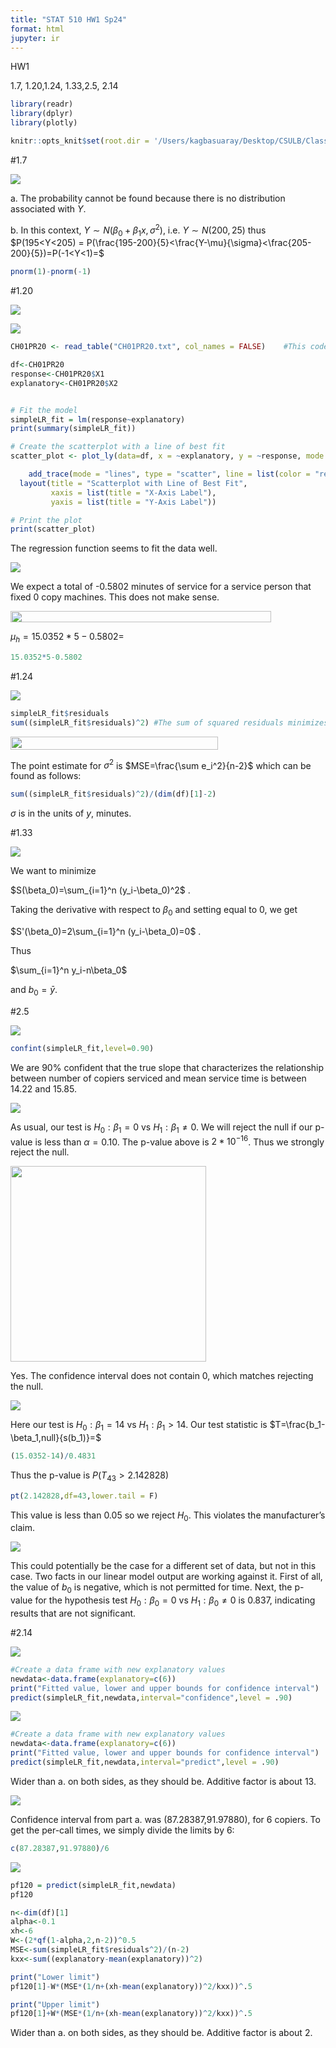 ```yaml
---
title: "STAT 510 HW1 Sp24"
format: html
jupyter: ir
---
```


HW1

1.7, 1.20,1.24, 1.33,2.5, 2.14

```r
library(readr)
library(dplyr)
library(plotly)
```

```r
knitr::opts_knit$set(root.dir = '/Users/kagbasuaray/Desktop/CSULB/Classes/510/STAT510_Code/KutnerData/Chapter 1 Data Sets')
```

#1.7

![](images/clipboard-1149071201.png)

a\. The probability cannot be found because there is no distribution associated with $Y$.

b\. In this context, $Y\sim N(\beta_0+\beta_1 x,\sigma^2)$, i.e. $Y\sim N(200,25)$ thus $P(195<Y<205) = P(\frac{195-200}{5}<\frac{Y-\mu}{\sigma}<\frac{205-200}{5})=P(-1<Y<1)=$

```r
pnorm(1)-pnorm(-1)
```

#1.20

![](images/clipboard-3650765180.png)

![](images/clipboard-1702799500.png)

```r
CH01PR20 <- read_table("CH01PR20.txt", col_names = FALSE)    #This code imports the data
```

```r
df<-CH01PR20
response<-CH01PR20$X1
explanatory<-CH01PR20$X2


# Fit the model
simpleLR_fit = lm(response~explanatory)
print(summary(simpleLR_fit))

# Create the scatterplot with a line of best fit
scatter_plot <- plot_ly(data=df, x = ~explanatory, y = ~response, mode = "markers", type = "scatter", name = "Data") %>%  

    add_trace(mode = "lines", type = "scatter", line = list(color = "red"), y = lm(response~explanatory,data=df)$fitted.values, name = "Line of Best Fit") %>%
  layout(title = "Scatterplot with Line of Best Fit",
         xaxis = list(title = "X-Axis Label"),
         yaxis = list(title = "Y-Axis Label"))

# Print the plot
print(scatter_plot)

```

The regression function seems to fit the data well.

![](images/clipboard-2957343199.png)

We expect a total of -0.5802 minutes of service for a service person that fixed 0 copy machines. This does not make sense.

![](images/clipboard-4293285359.png){width="417" height="18"}

$\mu_h = 15.0352*5-0.5802 =$

```r
15.0352*5-0.5802
```

#1.24

![](images/clipboard-195297371.png)

```r
simpleLR_fit$residuals
sum((simpleLR_fit$residuals)^2) #The sum of squared residuals minimizes $Q$.
```

![](images/clipboard-4026278483.png){width="332" height="21"}

The point estimate for $\sigma^2$ is $MSE=\frac{\sum e_i^2}{n-2}$ which can be found as follows:

```r
sum((simpleLR_fit$residuals)^2)/(dim(df)[1]-2)
```

$\sigma$ is in the units of $y$, minutes.

#1.33

![](images/clipboard-983851142.png)

We want to minimize

$S(\beta_0)=\sum_{i=1}^n (y_i-\beta_0)^2$ .

Taking the derivative with respect to $\beta_0$ and setting equal to 0, we get

$S'(\beta_0)=2\sum_{i=1}^n (y_i-\beta_0)=0$ .

Thus

$\sum_{i=1}^n y_i-n\beta_0$

and $b_0=\bar{y}$.

#2.5

![](images/clipboard-995627813.png)

```r
confint(simpleLR_fit,level=0.90)
```

We are 90% confident that the true slope that characterizes the relationship between number of copiers serviced and mean service time is between 14.22 and 15.85.

![](images/clipboard-4093707822.png)

As usual, our test is $H_0:\beta_1=0$ vs $H_1:\beta_1\neq 0$. We will reject the null if our p-value is less than $\alpha=0.10$. The p-value above is $2*10^{-16}$. Thus we strongly reject the null.

![](images/clipboard-3532793322.png){width="313"}

Yes. The confidence interval does not contain 0, which matches rejecting the null.

![](images/clipboard-888380898.png)

Here our test is $H_0:\beta_1=14$ vs $H_1:\beta_1>14$. Our test statistic is $T=\frac{b_1-\beta_1,null}{s(b_1)}=$

```r
(15.0352-14)/0.4831
```

Thus the p-value is $P(T_{43}>2.142828)$

```r
pt(2.142828,df=43,lower.tail = F)
```

This value is less than $0.05$ so we reject $H_0$. This violates the manufacturer's claim.

![](images/clipboard-3732187638.png)

This could potentially be the case for a different set of data, but not in this case. Two facts in our linear model output are working against it. First of all, the value of $b_0$ is negative, which is not permitted for time. Next, the p-value for the hypothesis test $H_0:\beta_0=0$ vs $H_1:\beta_0\neq 0$ is 0.837, indicating results that are not significant.

#2.14

![](images/clipboard-2209018955.png)

```r
#Create a data frame with new explanatory values
newdata<-data.frame(explanatory=c(6))
print("Fitted value, lower and upper bounds for confidence interval")
predict(simpleLR_fit,newdata,interval="confidence",level = .90)
```

![](images/clipboard-2860601440.png)

```r
#Create a data frame with new explanatory values
newdata<-data.frame(explanatory=c(6))
print("Fitted value, lower and upper bounds for confidence interval")
predict(simpleLR_fit,newdata,interval="predict",level = .90)
```

Wider than a. on both sides, as they should be. Additive factor is about 13.

![](images/clipboard-2310503734.png)

Confidence interval from part a. was (87.28387,91.97880), for 6 copiers. To get the per-call times, we simply divide the limits by 6:

```r
c(87.28387,91.97880)/6
```

![](images/clipboard-3085724746.png)

```r
pf120 = predict(simpleLR_fit,newdata)
pf120
```

```r
n<-dim(df)[1]
alpha<-0.1
xh<-6
W<-(2*qf(1-alpha,2,n-2))^0.5
MSE<-sum(simpleLR_fit$residuals^2)/(n-2)
kxx<-sum((explanatory-mean(explanatory))^2)

print("Lower limit")
pf120[1]-W*(MSE*(1/n+(xh-mean(explanatory))^2/kxx))^.5

print("Upper limit")
pf120[1]+W*(MSE*(1/n+(xh-mean(explanatory))^2/kxx))^.5
```

Wider than a. on both sides, as they should be. Additive factor is about 2.
